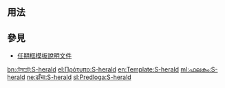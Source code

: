 

<includeonly><!-- 在這裡加入模板的保護標識 --></includeonly><noinclude>{{template doc page viewed directly}}</noinclude>
<!-- 在本行下編輯模板說明 -->

== 用法 ==



== 參見 ==
* [[Template:任期框模板說明文件|任期框模板說明文件]]

<includeonly>
<!-- 本行下加入模板的分類 -->

<!-- 本行下加入模板的跨語言鏈接 -->
[[bn:টেমপ্লেট:S-herald]]
[[el:Πρότυπο:S-herald]]
[[en:Template:S-herald]]
[[ml:ഫലകം:S-herald]]
[[ne:ढाँचा:S-herald]]
[[sl:Predloga:S-herald]]

</includeonly>